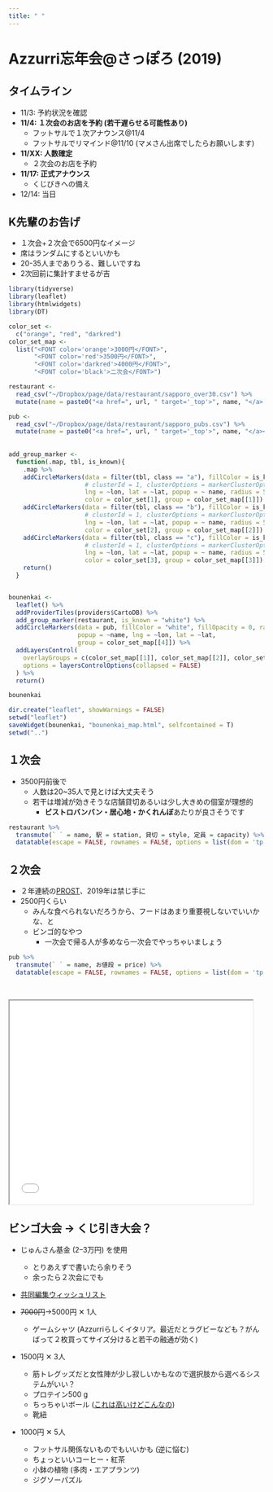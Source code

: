 ```yaml
---
title: " "
---
```


# Azzurri忘年会\@さっぽろ (2019)

## タイムライン

- 11/3: 予約状況を確認
- **11/4: １次会のお店を予約 (若干遅らせる可能性あり)**
    - フットサルで１次アナウンス\@11/4
    - フットサルでリマインド\@11/10 (マメさん出席でしたらお願いします)
- **11/XX: 人数確定**
    - ２次会のお店を予約
- **11/17: 正式アナウンス**
    - くじびきへの備え
- 12/14: 当日

## K先輩のお告げ

- １次会+２次会で6500円なイメージ
- 席はランダムにするといいかも
- 20-35人までありうる、難しいですね
- 2次回前に集計すませるが吉

```r
library(tidyverse)
library(leaflet)
library(htmlwidgets)
library(DT)

color_set <-
  c("orange", "red", "darkred")
color_set_map <-
  list("<FONT color='orange'>3000円</FONT>",
       "<FONT color='red'>3500円</FONT>",
       "<FONT color='darkred'>4000円</FONT>",
       "<FONT color='black'>二次会</FONT>")

restaurant <-
  read_csv("~/Dropbox/page/data/restaurant/sapporo_over30.csv") %>%
  mutate(name = paste0("<a href=", url, " target='_top'>", name, "</a> | ", category, "<br>", memo))

pub <-
  read_csv("~/Dropbox/page/data/restaurant/sapporo_pubs.csv") %>%
  mutate(name = paste0("<a href=", url, " target='_top'>", name, "</a><br>", memo))
  
  
add_group_marker <-
  function(.map, tbl, is_known){
    .map %>%
    addCircleMarkers(data = filter(tbl, class == "a"), fillColor = is_known, fillOpacity = .75,
                     # clusterId = 1, clusterOptions = markerClusterOptions(),
                     lng = ~lon, lat = ~lat, popup = ~ name, radius = 5,
                     color = color_set[1], group = color_set_map[[1]]) %>%
    addCircleMarkers(data = filter(tbl, class == "b"), fillColor = is_known, fillOpacity = .75,
                     # clusterId = 1, clusterOptions = markerClusterOptions(),
                     lng = ~lon, lat = ~lat, popup = ~ name, radius = 5,
                     color = color_set[2], group = color_set_map[[2]]) %>%
    addCircleMarkers(data = filter(tbl, class == "c"), fillColor = is_known, fillOpacity = .75,
                     # clusterId = 1, clusterOptions = markerClusterOptions(),
                     lng = ~lon, lat = ~lat, popup = ~ name, radius = 5,
                     color = color_set[3], group = color_set_map[[3]]) %>%
    return()
  }


bounenkai <-
  leaflet() %>%
  addProviderTiles(providers$CartoDB) %>%
  add_group_marker(restaurant, is_known = "white") %>%
  addCircleMarkers(data = pub, fillColor = "white", fillOpacity = 0, radius = 3, color = "black",
                   popup = ~name, lng = ~lon, lat = ~lat,
                   group = color_set_map[[4]]) %>%
  addLayersControl(
    overlayGroups = c(color_set_map[[1]], color_set_map[[2]], color_set_map[[3]], color_set_map[[4]]),
    options = layersControlOptions(collapsed = FALSE)
  ) %>%
  return()

bounenkai

dir.create("leaflet", showWarnings = FALSE)
setwd("leaflet")
saveWidget(bounenkai, "bounenkai_map.html", selfcontained = T)
setwd("..")
```

## １次会

- 3500円前後で
    - 人数は20~35人で見とけば大丈夫そう
    - 若干は増減が効きそうな店舗貸切あるいは少し大きめの個室が理想的
        - **ビストロバンバン・居心地・かくれんぼ**あたりが良さそうです
    
```r
restaurant %>%
  transmute(` ` = name, 駅 = station, 貸切 = style, 定員 = capacity) %>%
  datatable(escape = FALSE, rownames = FALSE, options = list(dom = 'tp'))
```

## ２次会

- ２年連続の[PROST](https://www.hotpepper.jp/strJ000303320/)、2019年は禁じ手に
- 2500円くらい
    - みんな食べられないだろうから、フードはあまり重要視しないでいいかな、と
    - ビンゴ的なやつ
        - 一次会で帰る人が多めなら一次会でやっちゃいましょう

```r
pub %>%
  transmute(` ` = name, お値段 = price) %>%
  datatable(escape = FALSE, rownames = FALSE, options = list(dom = 'tp'))
```

<br>

<iframe seamless src="../leaflet/bounenkai_map/index.html" width="95%" height="400px"></iframe>


## ビンゴ大会 -> くじ引き大会？

- じゅんさん基金 (2–3万円) を使用
    - とりあえずで書いたら余りそう
    - 余ったら２次会にでも

- [共同編集ウィッシュリスト](https://www.amazon.co.jp/hz/wishlist/ls/O2LW72R5STWS)

- <i class="fas fa-star"></i> ~~7000円~~→5000円 ✕ 1人
    - ゲームシャツ (Azzurriらしくイタリア。最近だとラグビーなども？がんばって２枚買ってサイズ分けると若干の融通が効く)
- <i class="fas fa-futbol"></i> 1500円 ✕ 3人
    - 筋トレグッズだと女性陣が少し寂しいかもなので選択肢から選べるシステムがいい？
    - プロテイン500 g
    - ちっちゃいボール ([これは高いけどこんなの](http://www.quebra-ws.com/shopdetail/000000038351/164/007/Y/page1/disp_pc/))
    - 靴紐
- <i class="fas fa-question"></i> 1000円 ✕ 5人
    - フットサル関係ないものでもいいかも (逆に悩む)
    - ちょっといいコーヒー・紅茶
    - 小鉢の植物 (多肉・エアプランツ)
    - ジグソーパズル
    